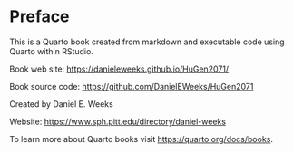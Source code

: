 # Preface {.unnumbered}

This is a Quarto book created from markdown and executable code using Quarto within RStudio.

Book web site: <https://danieleweeks.github.io/HuGen2071/>

Book source code: <https://github.com/DanielEWeeks/HuGen2071>

Created by Daniel E. Weeks

Website: <https://www.sph.pitt.edu/directory/daniel-weeks>

To learn more about Quarto books visit <https://quarto.org/docs/books>.
